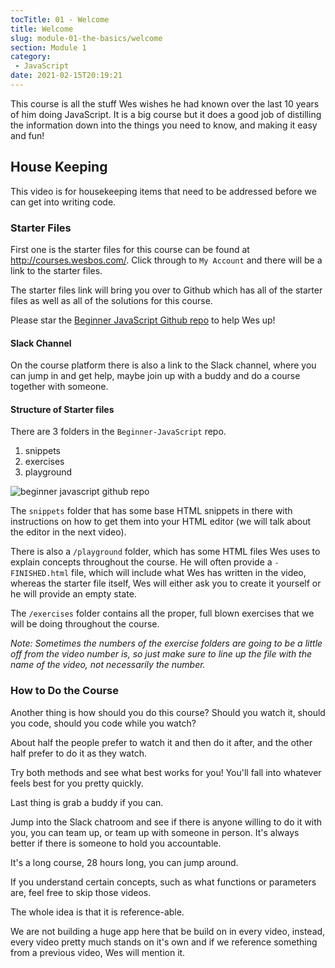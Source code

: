 ```yaml
---
tocTitle: 01 - Welcome
title: Welcome
slug: module-01-the-basics/welcome
section: Module 1
category:
 - JavaScript
date: 2021-02-15T20:19:21
---
```


This course is all the stuff Wes wishes he had known over the last 10 years of him doing JavaScript. It is a big course but it does a good job of distilling the information down into the things you need to know, and making it easy and fun!

## House Keeping

This video is for housekeeping items that need to be addressed before we can get into writing code.

### Starter Files

First one is the starter files for this course can be found at http://courses.wesbos.com/. Click through to `My Account` and there will be a link to the starter files.

The starter files link will bring you over to Github which has all of the starter files as well as all of the solutions for this course.

Please star the [Beginner JavaScript Github repo](https://github.com/wesbos/beginner-javascript/) to help Wes up!

#### Slack Channel

On the course platform there is also a link to the Slack channel, where you can jump in and get help, maybe join up with a buddy and do a course together with someone.

#### Structure of Starter files

There are 3 folders in the `Beginner-JavaScript` repo.

1. snippets
1. exercises
1. playground

![beginner javascript github repo](/beginner-javascript-github-repo.png)

The `snippets` folder that has some base HTML snippets in there with instructions on how to get them into your HTML editor (we will talk about the editor in the next video).

There is also a `/playground` folder, which has some HTML files Wes uses to explain concepts throughout the course. He will often provide a `-FINISHED.html` file, which will include what Wes has written in the video, whereas the starter file itself, Wes will either ask you to create it yourself or he will provide an empty state.

The `/exercises` folder contains all the proper, full blown exercises that we will be doing throughout the course.

_Note: Sometimes the numbers of the exercise folders are going to be a little off from the video number is, so just make sure to line up the file with the name of the video, not necessarily the number._

### How to Do the Course

Another thing is how should you do this course? Should you watch it, should you code, should you code while you watch?

About half the people prefer to watch it and then do it after, and the other half prefer to do it as they watch.

Try both methods and see what best works for you! You'll fall into whatever feels best for you pretty quickly.

Last thing is grab a buddy if you can.

Jump into the Slack chatroom and see if there is anyone willing to do it with you, you can team up, or team up with someone in person. It's always better if there is someone to hold you accountable.

It's a long course, 28 hours long, you can jump around.

If you understand certain concepts, such as what functions or parameters are, feel free to skip those videos.

The whole idea is that it is reference-able.

We are not building a huge app here that be build on in every video, instead, every video pretty much stands on it's own and if we reference something from a previous video, Wes will mention it.
